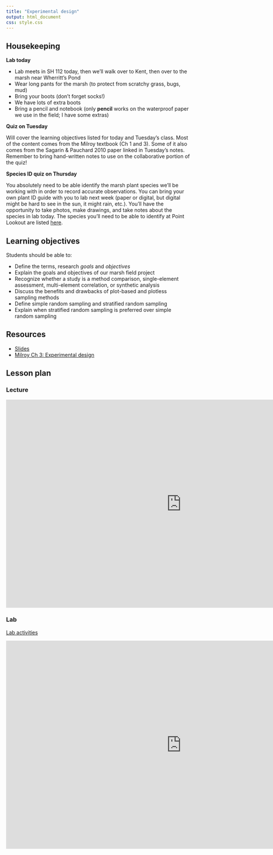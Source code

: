 ```yaml
---
title: "Experimental design"
output: html_document
css: style.css
---
```


## Housekeeping

**Lab today**

* Lab meets in SH 112 today, then we'll walk over to Kent, then over to the marsh near Wherritt's Pond
* Wear long pants for the marsh (to protect from scratchy grass, bugs, mud)
* Bring your boots (don't forget socks!)
* We have lots of extra boots
* Bring a pencil and notebook (only **pencil** works on the waterproof paper we use in the field; I have some extras)

**Quiz on Tuesday**

Will cover the learning objectives listed for today and Tuesday's class. Most of the content comes from the Milroy textbook (Ch 1 and 3). Some of it also comes from the Sagarin & Pauchard 2010 paper linked in Tuesday's notes. Remember to bring hand-written notes to use on the collaborative portion of the quiz! 

**Species ID quiz on Thursday**

You absolutely need to be able identify the marsh plant species we'll be working with in order to record accurate observations. You can bring your own plant ID guide with you to lab next week (paper or digital, but digital might be hard to see in the sun, it might rain, etc.). You'll have the opportunity to take photos, make drawings, and take notes about the species in lab today. The species you'll need to be able to identify at Point Lookout are listed [here](https://mrne392.github.io/assessment/marsh-species.html).

## Learning objectives

Students should be able to: 

* Define the terms, research *goals* and *objectives*
* Explain the goals and objectives of our marsh field project
* Recognize whether a study is a method comparison, single-element assessment, multi-element correlation, or synthetic analysis
* Discuss the benefits and drawbacks of plot-based and plotless sampling methods
* Define simple random sampling and stratified random sampling
* Explain when stratified random sampling is preferred over simple random sampling


## Resources

* [Slides](https://docs.google.com/presentation/d/1bZHVFvr005bMlQouhQhJPoQjVvFQeEzJovNruV90i1c/edit#slide=id.g2f6b502116f_0_66)
* [Milroy Ch 3: Experimental design]()

## Lesson plan

### Lecture

<iframe src="https://docs.google.com/presentation/d/1bZHVFvr005bMlQouhQhJPoQjVvFQeEzJovNruV90i1c/embed?start=false&loop=false&delayms=5000" frameborder="0" width="960" height="569" allowfullscreen="true" mozallowfullscreen="true" webkitallowfullscreen="true" data-external="1"></iframe>

### Lab

[Lab activities](https://docs.google.com/document/d/1OA3DDQyh7cCk3lXg7iMWgie_O-QdNZEd0XM8uscr9qA/edit#heading=h.vlcnbn6jrdz0)

<iframe src="https://docs.google.com/presentation/d/14PJIsHgIUrb91Qb_lKDQaTfdsYk7a6eWq0u9knjB5aY/embed?start=false&loop=false&delayms=5000" frameborder="0" width="960" height="569" allowfullscreen="true" mozallowfullscreen="true" webkitallowfullscreen="true" data-external="1"></iframe>
